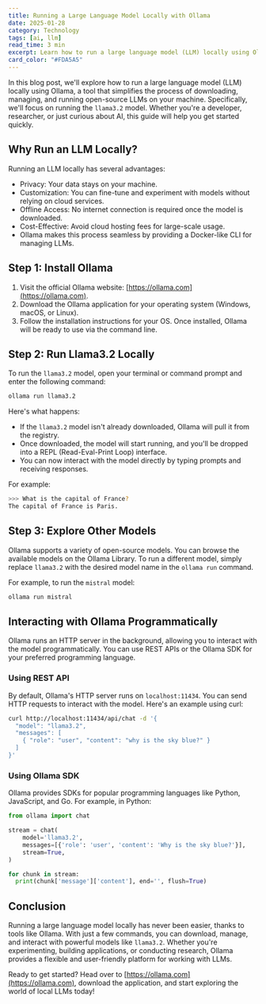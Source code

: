 ```yaml
---
title: Running a Large Language Model Locally with Ollama
date: 2025-01-28
category: Technology
tags: [ai, llm]
read_time: 3 min
excerpt: Learn how to run a large language model (LLM) locally using Ollama and Llama3.2. This step-by-step guide covers installation, model interaction, and programmatic access via REST APIs or SDKs. Perfect for developers and AI enthusiasts exploring offline LLMs
card_color: "#FDA5A5"
---
```


In this blog post, we'll explore how to run a large language model (LLM) locally using Ollama, a tool that simplifies the process of downloading, managing, and running open-source LLMs on your machine. Specifically, we'll focus on running the `llama3.2` model. Whether you're a developer, researcher, or just curious about AI, this guide will help you get started quickly.

## Why Run an LLM Locally?

Running an LLM locally has several advantages:

- Privacy: Your data stays on your machine.
- Customization: You can fine-tune and experiment with models without relying on cloud services.
- Offline Access: No internet connection is required once the model is downloaded.
- Cost-Effective: Avoid cloud hosting fees for large-scale usage.
- Ollama makes this process seamless by providing a Docker-like CLI for managing LLMs.

## Step 1: Install Ollama
1. Visit the official Ollama website: [https://ollama.com](https://ollama.com).
2. Download the Ollama application for your operating system (Windows, macOS, or Linux).
3. Follow the installation instructions for your OS.
Once installed, Ollama will be ready to use via the command line.

## Step 2: Run Llama3.2 Locally
To run the `llama3.2` model, open your terminal or command prompt and enter the following command:
```sh
ollama run llama3.2
```

Here's what happens:

- If the `llama3.2` model isn't already downloaded, Ollama will pull it from the registry.
- Once downloaded, the model will start running, and you'll be dropped into a REPL (Read-Eval-Print Loop) interface.
- You can now interact with the model directly by typing prompts and receiving responses.

For example:
```sh
>>> What is the capital of France?
The capital of France is Paris.
```

## Step 3: Explore Other Models
Ollama supports a variety of open-source models. You can browse the available models on the Ollama Library. To run a different model, simply replace `llama3.2` with the desired model name in the `ollama run` command.

For example, to run the `mistral` model:

```sh
ollama run mistral
```

## Interacting with Ollama Programmatically
Ollama runs an HTTP server in the background, allowing you to interact with the model programmatically. You can use REST APIs or the Ollama SDK for your preferred programming language.

### Using REST API
By default, Ollama's HTTP server runs on `localhost:11434`. You can send HTTP requests to interact with the model. Here's an example using curl:

```sh
curl http://localhost:11434/api/chat -d '{
  "model": "llama3.2",
  "messages": [
    { "role": "user", "content": "why is the sky blue?" }
  ]
}'
```

### Using Ollama SDK
Ollama provides SDKs for popular programming languages like Python, JavaScript, and Go. For example, in Python:
```py
from ollama import chat

stream = chat(
    model='llama3.2',
    messages=[{'role': 'user', 'content': 'Why is the sky blue?'}],
    stream=True,
)

for chunk in stream:
  print(chunk['message']['content'], end='', flush=True)
```

## Conclusion
Running a large language model locally has never been easier, thanks to tools like Ollama. With just a few commands, you can download, manage, and interact with powerful models like `llama3.2`. Whether you're experimenting, building applications, or conducting research, Ollama provides a flexible and user-friendly platform for working with LLMs.

Ready to get started? Head over to [https://ollama.com](https://ollama.com), download the application, and start exploring the world of local LLMs today!